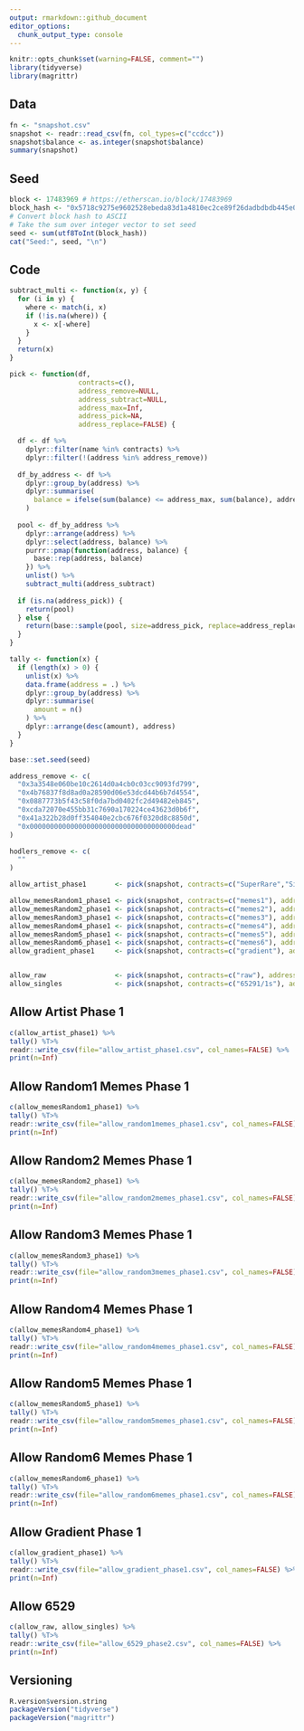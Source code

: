 ```yaml
---
output: rmarkdown::github_document
editor_options: 
  chunk_output_type: console
---
```


<!-- README.md is generated from README.Rmd. Please edit that file -->

```r
knitr::opts_chunk$set(warning=FALSE, comment="")
library(tidyverse)
library(magrittr)
```

## Data
```r
fn <- "snapshot.csv"
snapshot <- readr::read_csv(fn, col_types=c("ccdcc"))
snapshot$balance <- as.integer(snapshot$balance)
summary(snapshot)
```

## Seed
```r
block <- 17483969 # https://etherscan.io/block/17483969
block_hash <- "0x5718c9275e9602528ebeda83d1a4810ec2ce89f26dadbdbdb445e068b895097c"
# Convert block hash to ASCII
# Take the sum over integer vector to set seed
seed <- sum(utf8ToInt(block_hash))
cat("Seed:", seed, "\n")
```

## Code
```r
subtract_multi <- function(x, y) {
  for (i in y) {
    where <- match(i, x)
    if (!is.na(where)) {
      x <- x[-where]
    }
  }
  return(x)
}

pick <- function(df,
                 contracts=c(),
                 address_remove=NULL,
                 address_subtract=NULL,
                 address_max=Inf,
                 address_pick=NA,
                 address_replace=FALSE) {

  df <- df %>%
    dplyr::filter(name %in% contracts) %>%
    dplyr::filter(!(address %in% address_remove))
  
  df_by_address <- df %>%
    dplyr::group_by(address) %>%
    dplyr::summarise(
      balance = ifelse(sum(balance) <= address_max, sum(balance), address_max)
    )
  
  pool <- df_by_address %>%
    dplyr::arrange(address) %>%
    dplyr::select(address, balance) %>%
    purrr::pmap(function(address, balance) {
      base::rep(address, balance)
    }) %>%
    unlist() %>%
    subtract_multi(address_subtract)
  
  if (is.na(address_pick)) {
    return(pool)
  } else {
    return(base::sample(pool, size=address_pick, replace=address_replace))
  }
}

tally <- function(x) {
  if (length(x) > 0) {
    unlist(x) %>%
    data.frame(address = .) %>%
    dplyr::group_by(address) %>%
    dplyr::summarise(
      amount = n()
    ) %>%
    dplyr::arrange(desc(amount), address)
  }
}
```

```r
base::set.seed(seed)

address_remove <- c(
  "0x3a3548e060be10c2614d0a4cb0c03cc9093fd799",
  "0x4b76837f8d8ad0a28590d06e53dcd44b6b7d4554",
  "0x0887773b5f43c58f0da7bd0402fc2d49482eb845",
  "0xcda72070e455bb31c7690a170224ce43623d0b6f",
  "0x41a322b28d0ff354040e2cbc676f0320d8c8850d",
  "0x000000000000000000000000000000000000dead"
)

hodlers_remove <- c(
  ""
)

allow_artist_phase1       <- pick(snapshot, contracts=c("SuperRare","SilentTravelers","Foundation","NikolinaPetolas","MakersPlace","KnownOrigin","NikolinaPetolasEditions","NikolinaPetolasArt"), address_remove=address_remove,address_max=1)

allow_memesRandom1_phase1 <- pick(snapshot, contracts=c("memes1"), address_remove=address_remove,address_pick=75,address_max=1)
allow_memesRandom2_phase1 <- pick(snapshot, contracts=c("memes2"), address_remove=address_remove,address_subtract=allow_memesRandom1_phase1,address_pick=100,address_max=1)
allow_memesRandom3_phase1 <- pick(snapshot, contracts=c("memes3"), address_remove=address_remove,address_subtract = c(allow_memesRandom1_phase1, allow_memesRandom2_phase1),address_pick=90,address_max=1)
allow_memesRandom4_phase1 <- pick(snapshot, contracts=c("memes4"), address_remove=address_remove,address_subtract = c(allow_memesRandom1_phase1, allow_memesRandom2_phase1, allow_memesRandom3_phase1),address_pick=90,address_max=1)
allow_memesRandom5_phase1 <- pick(snapshot, contracts=c("memes5"), address_remove=address_remove,address_subtract = c(allow_memesRandom1_phase1, allow_memesRandom2_phase1, allow_memesRandom3_phase1, allow_memesRandom4_phase1),address_pick=90,address_max=1)
allow_memesRandom6_phase1 <- pick(snapshot, contracts=c("memes6"), address_remove=address_remove,address_subtract = c(allow_memesRandom1_phase1, allow_memesRandom2_phase1, allow_memesRandom3_phase1, allow_memesRandom4_phase1, allow_memesRandom5_phase1),address_pick=69,address_max=1)
allow_gradient_phase1     <- pick(snapshot, contracts=c("gradient"), address_max=1)


allow_raw                 <- pick(snapshot, contracts=c("raw"), address_remove=address_remove,address_max=1)
allow_singles             <- pick(snapshot, contracts=c("65291/1s"), address_remove=address_remove,address_max=1)


```




## Allow Artist Phase 1
```r
c(allow_artist_phase1) %>%
tally() %T>%
readr::write_csv(file="allow_artist_phase1.csv", col_names=FALSE) %>%
print(n=Inf)
```

## Allow Random1 Memes Phase 1
```r
c(allow_memesRandom1_phase1) %>%
tally() %T>%
readr::write_csv(file="allow_random1memes_phase1.csv", col_names=FALSE) %>%
print(n=Inf)
```

## Allow Random2 Memes Phase 1
```r
c(allow_memesRandom2_phase1) %>%
tally() %T>%
readr::write_csv(file="allow_random2memes_phase1.csv", col_names=FALSE) %>%
print(n=Inf)
```

## Allow Random3 Memes Phase 1
```r
c(allow_memesRandom3_phase1) %>%
tally() %T>%
readr::write_csv(file="allow_random3memes_phase1.csv", col_names=FALSE) %>%
print(n=Inf)
```

## Allow Random4 Memes Phase 1
```r
c(allow_memesRandom4_phase1) %>%
tally() %T>%
readr::write_csv(file="allow_random4memes_phase1.csv", col_names=FALSE) %>%
print(n=Inf)
```

## Allow Random5 Memes Phase 1
```r
c(allow_memesRandom5_phase1) %>%
tally() %T>%
readr::write_csv(file="allow_random5memes_phase1.csv", col_names=FALSE) %>%
print(n=Inf)
```

## Allow Random6 Memes Phase 1
```r
c(allow_memesRandom6_phase1) %>%
tally() %T>%
readr::write_csv(file="allow_random6memes_phase1.csv", col_names=FALSE) %>%
print(n=Inf)
```

## Allow Gradient Phase 1
```r
c(allow_gradient_phase1) %>%
tally() %T>%
readr::write_csv(file="allow_gradient_phase1.csv", col_names=FALSE) %>%
print(n=Inf)
```






## Allow 6529
```r
c(allow_raw, allow_singles) %>%
tally() %T>%
readr::write_csv(file="allow_6529_phase2.csv", col_names=FALSE) %>%
print(n=Inf)
```




## Versioning
```r
R.version$version.string
packageVersion("tidyverse")
packageVersion("magrittr")
```
